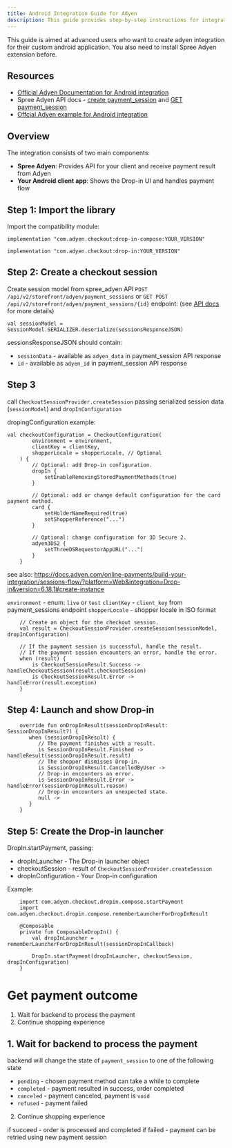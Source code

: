 ```yaml
---
title: Android Integration Guide for Adyen
description: This guide provides step-by-step instructions for integrating Adyen Android Drop-in with spree_adyen using session flow and Drop-In component.
---
```


<Warning>
This guide is aimed at advanced users who want to create adyen integration for their custom android application.
You also need to install Spree Adyen extension before.
</Warning>


## Resources

- [Official Adyen Documentation for Android integration](https://docs.adyen.com/online-payments/build-your-integration/sessions-flow/?platform=Android&integration=Drop-in&version=5.13.1)
- Spree Adyen API docs - [create payment_session](https://spreecommerce.org/docs/api-reference/storefront/adyen/create-an-adyen-payment-session) and [GET payment_session](https://spreecommerce.org/docs/api-reference/storefront/adyen/get-an-adyen-payment-session)
- [Offcial Adyen example for Android integration](https://github.com/adyen-examples/adyen-android-online-payments)

## Overview

The integration consists of two main components:
- **Spree Adyen**: Provides API for your client and receive payment result from Adyen
- **Your Android client app**: Shows the Drop-in UI and handles payment flow

## Step 1: Import the library

Import the compatibility module:

```
implementation "com.adyen.checkout:drop-in-compose:YOUR_VERSION"
```

```
implementation "com.adyen.checkout:drop-in:YOUR_VERSION"
```

## Step 2: Create a checkout session

Create session model from spree_adyen API `POST /api/v2/storefront/adyen/payment_sessions` or `GET POST /api/v2/storefront/adyen/payment_sessions/{id}` endpoint:
(see [API docs](https://spreecommerce.org/docs/api-reference/storefront/adyen/create-an-adyen-payment-session) for more details)

```
val sessionModel = SessionModel.SERIALIZER.deserialize(sessionsResponseJSON)
```

sessionsResponseJSON should contain:
- `sessionData` - available as `adyen_data` in payment_session API response
- `id` - available as `adyen_id` in payment_session API response


## Step 3

call `CheckoutSessionProvider.createSession` passing serialized session data (`sessionModel`) and `dropInConfiguration`

dropingConfiguration example:

```
val checkoutConfiguration = CheckoutConfiguration(
	    environment = environment,
	    clientKey = clientKey,
	    shopperLocale = shopperLocale, // Optional
	) {
	    // Optional: add Drop-in configuration.
	    dropIn {
	        setEnableRemovingStoredPaymentMethods(true)
	    }
	 
	    // Optional: add or change default configuration for the card payment method.
	    card {
	        setHolderNameRequired(true)
	        setShopperReference("...")
	    }
	 
	    // Optional: change configuration for 3D Secure 2.
	    adyen3DS2 {
	        setThreeDSRequestorAppURL("...")
	    }
	}
```
see also: https://docs.adyen.com/online-payments/build-your-integration/sessions-flow/?platform=Web&integration=Drop-in&version=6.18.1#create-instance


`environment` - enum: `live` or `test`
`clientKey` - `client_key` from payment_sessions endpoint
`shopperLocale` - shopper locale in ISO format


```
	// Create an object for the checkout session.
	val result = CheckoutSessionProvider.createSession(sessionModel, dropInConfiguration)
	 
	// If the payment session is successful, handle the result.
	// If the payment session encounters an error, handle the error.
	when (result) {
	    is CheckoutSessionResult.Success -> handleCheckoutSession(result.checkoutSession)
	    is CheckoutSessionResult.Error -> handleError(result.exception)
	}
```

## Step 4: Launch and show Drop-in

```
	override fun onDropInResult(sessionDropInResult: SessionDropInResult?) {
	   when (sessionDropInResult) {
	      // The payment finishes with a result.
	      is SessionDropInResult.Finished -> handleResult(sessionDropInResult.result)
	      // The shopper dismisses Drop-in.
	      is SessionDropInResult.CancelledByUser ->
	      // Drop-in encounters an error.
	      is SessionDropInResult.Error -> handleError(sessionDropInResult.reason)
	      // Drop-in encounters an unexpected state.
	      null ->
	   }
	}
```

## Step 5: Create the Drop-in launcher

DropIn.startPayment, passing:
- dropInLauncher - The Drop-in launcher object
- checkoutSession - result of `CheckoutSessionProvider.createSession`
- dropInConfiguration - Your Drop-in configuration

Example:
```
	import com.adyen.checkout.dropin.compose.startPayment
	import com.adyen.checkout.dropin.compose.rememberLauncherForDropInResult
	 
	@Composable
	private fun ComposableDropIn() {
	    val dropInLauncher = rememberLauncherForDropInResult(sessionDropInCallback)
	 
	    DropIn.startPayment(dropInLauncher, checkoutSession, dropInConfiguration)
	}
```

# Get payment outcome

1. Wait for backend to process the payment
2. Continue shopping experience

## 1. Wait for backend to process the payment

backend will change the state of `payment_session` to one of the following state

- `pending` - chosen payment method can take a while to complete 
- `completed` - payment resulted in success, order completed
- `canceled` - payment canceled, payment is `void`
- `refused` - payment failed

2. Continue shopping experience

if succeed - order is processed and completed
if failed - payment can be retried using new payment session